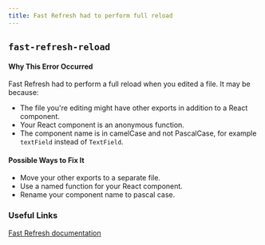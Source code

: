 ```yaml
---
title: Fast Refresh had to perform full reload
---
```


## `fast-refresh-reload`

#### Why This Error Occurred

Fast Refresh had to perform a full reload when you edited a file. It may be because:

- The file you're editing might have other exports in addition to a React component.
- Your React component is an anonymous function.
- The component name is in camelCase and not PascalCase, for example `textField` instead of `TextField`.

#### Possible Ways to Fix It

- Move your other exports to a separate file.
- Use a named function for your React component.
- Rename your component name to pascal case.

### Useful Links

[Fast Refresh documentation](/docs/architecture/fast-refresh)
